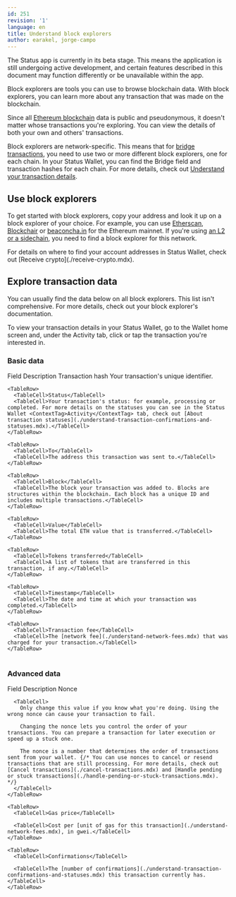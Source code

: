 ```yaml
---
id: 251
revision: '1'
language: en
title: Understand block explorers
author: earakel, jorge-campo
---
```


<Admonition type="beta" status="Status app is currently in beta stage">
  The Status app is currently in its beta stage. This means the application is still undergoing active development, and certain features described in this document may function differently or be unavailable within the app.
</Admonition>

Block explorers are tools you can use to browse blockchain data. With block explorers, you can learn more about any transaction that was made on the blockchain.

Since all [Ethereum blockchain](../getting-started/about-the-ethereum-blockchain.mdx) data is public and pseudonymous, it doesn't matter whose transactions you're exploring. You can view the details of both your own and others' transactions.

Block explorers are network-specific. This means that for [bridge transactions](./bridge-crypto-in-status-wallet.mdx), you need to use two or more different block explorers, one for each chain. In your Status Wallet, you can find the Bridge field and transaction hashes for each chain. For more details, check out [Understand your transaction details](./understand-your-transaction-details.mdx).

## Use block explorers

To get started with block explorers, copy your address and look it up on a block explorer of your choice. For example, you can use [Etherscan](https://etherscan.io/), [Blockchair](https://blockchair.com/ethereum/) or [beaconcha.in](https://beaconcha.in/) for the Ethereum mainnet. If you're using [an L2 or a sidechain](./understand-l2s-and-sidechains.mdx), you need to find a block explorer for this network.

<Admonition type="tip">
  For details on where to find your account addresses in Status Wallet, check out [Receive
  crypto](./receive-crypto.mdx).
</Admonition>

## Explore transaction data

You can usually find the data below on all block explorers. This list isn't comprehensive. For more details, check out your block explorer's documentation.

<Admonition type="tip">
  To view your transaction details in your Status Wallet, go to the Wallet home screen and, under the <ContextTag>Activity</ContextTag> tab, click or tap the transaction you're interested in.
</Admonition>

### Basic data

<Table>
  <TableHead>
    <TableHeader>Field</TableHeader>
    <TableHeader>Description</TableHeader>
  </TableHead>

  <TableContent>
    <TableRow>
      <TableCell>Transaction hash</TableCell>
      <TableCell>Your transaction's unique identifier.</TableCell>
    </TableRow>

    <TableRow>
      <TableCell>Status</TableCell>
      <TableCell>Your transaction's status: for example, processing or completed. For more details on the statuses you can see in the Status Wallet <ContextTag>Activity</ContextTag> tab, check out [About transaction statuses](./understand-transaction-confirmations-and-statuses.mdx).</TableCell>
    </TableRow>

    <TableRow>
      <TableCell>To</TableCell>
      <TableCell>The address this transaction was sent to.</TableCell>
    </TableRow>

    <TableRow>
      <TableCell>Block</TableCell>
      <TableCell>The block your transaction was added to. Blocks are structures within the blockchain. Each block has a unique ID and includes multiple transactions.</TableCell>
    </TableRow>

    <TableRow>
      <TableCell>Value</TableCell>
      <TableCell>The total ETH value that is transferred.</TableCell>
    </TableRow>

    <TableRow>
      <TableCell>Tokens transferred</TableCell>
      <TableCell>A list of tokens that are transferred in this transaction, if any.</TableCell>
    </TableRow>

    <TableRow>
      <TableCell>Timestamp</TableCell>
      <TableCell>The date and time at which your transaction was completed.</TableCell>
    </TableRow>

    <TableRow>
      <TableCell>Transaction fee</TableCell>
      <TableCell>The [network fee](./understand-network-fees.mdx) that was charged for your transaction.</TableCell>
    </TableRow>
  </TableContent>
</Table>

### Advanced data

<Table>
  <TableHead>
    <TableHeader>Field</TableHeader>
    <TableHeader>Description</TableHeader>
  </TableHead>

  <TableContent>
    <TableRow>
      <TableCell>Nonce</TableCell>

      <TableCell>
        Only change this value if you know what you're doing. Using the wrong nonce can cause your transaction to fail.

        Changing the nonce lets you control the order of your transactions. You can prepare a transaction for later execution or speed up a stuck one.

        The nonce is a number that determines the order of transactions sent from your wallet. {/* You can use nonces to cancel or resend transactions that are still processing. For more details, check out [Cancel transactions](./cancel-transactions.mdx) and [Handle pending or stuck transactions](./handle-pending-or-stuck-transactions.mdx). */}
      </TableCell>
    </TableRow>

    <TableRow>
      <TableCell>Gas price</TableCell>

      <TableCell>Cost per [unit of gas for this transaction](./understand-network-fees.mdx), in gwei.</TableCell>
    </TableRow>

    <TableRow>
      <TableCell>Confirmations</TableCell>

      <TableCell>The [number of confirmations](./understand-transaction-confirmations-and-statuses.mdx) this transaction currently has.</TableCell>
    </TableRow>
  </TableContent>
</Table>
